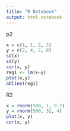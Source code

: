 ```yaml
---
title: "R Notebook"
output: html_notebook
---
```

p2
```r
x = c(1, 1, 2, 3)
y = c(2, 4, 2, 0)
sd(x)
sd(y)
cor(x, y)
reg1 <- lm(x~y)
plot(x,y)
abline(reg1)
```
R2
```r
x = rnorm(500, 1, 0.7)
y = rnorm(500, 32, 4)
plot(x, y)
cor(x, y)
```
